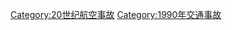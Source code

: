 {{Year by category
|m=1
|c=9
|d=9
|y=0
|cat=航空事故
|sortkey=Aviation accidents
|parent=20世纪航空事故
|subcat=1990年交通事故
}}

[[Category:20世纪航空事故|Category:20世纪航空事故]]
[[Category:1990年交通事故|Category:1990年交通事故]]